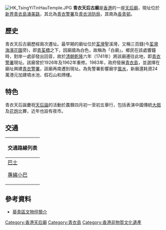 [[File:HK_TsingYiTinHauTemple.JPG|thumb]]
'''青衣天后古廟'''是[[香港|香港]]的一座[[天后廟|天后廟]]，現址位於[[新界|新界]][[青衣島|青衣島]][[涌美路|涌美路]]，其北為[[青衣警署|青衣警署]]及[[青衣消防局|青衣消防局]]，其南為[[長青邨|長青邨]]。

==歷史==
青衣天后古廟歷經兩次遷址。最早期的廟址位於[[荃灣|荃灣]]聖溪灣，又稱三百錢(今[[荃灣海濱花園|荃灣海濱花園]]旁)，即[[青荃橋|青荃橋]]之下，因廟牆為白色，故稱為「白廟」。鄉民在該處響鐘時，對岸一處卻發出回音，故於[[清朝|清朝]][[乾隆|乾隆]]六年（1741年）將該廟遷往此地，即[[青衣警署|青衣警署]]現址。該廟曾於1926年及1962年重修。1983年，政府發展[[青衣島|青衣島]]，並選擇在廟址興建[[青衣警署|青衣警署]]，該廟再南遷到現址。為免警署影響廟宇[[風水|風水]]，新廟還耗資24萬港元加建噴水池、假石山和牌樓。

==特色==
青衣天后誕慶祝[[天后誕|天后誕]]的活動於農曆四月初一至初五舉行，包括表演中國傳統[[大戲|大戲]]及[[花炮|花炮]]比賽，近年也設有夜市。

==交通==
{| class="mw-collapsible mw-collapsed wikitable" style="background:yellow; margin: 0 auto; width: auto;" 
! 交通路線列表
|-
|
;[[香港巴士|巴士]]
{{九龍新界巴士簡單列表|41|42C|43B|43M|243M|249M|N241|X42C}}{{過海隧道巴士簡單列表|948}}
;[[專線小巴|專線小巴]]
{{新界專線小巴簡單列表|88A|88D|88F|402S}}
|}

==參考資料==
*[https://web.archive.org/web/20110824074027/http://qcrc.qef.org.hk/webpage/19984196/1/kheritagetrail.html 葵青區文物徑簡介]

[[Category:香港天后廟|Category:香港天后廟]]
[[Category:青衣島|Category:青衣島]]
[[Category:香港非物質文化遺產|Category:香港非物質文化遺產]]